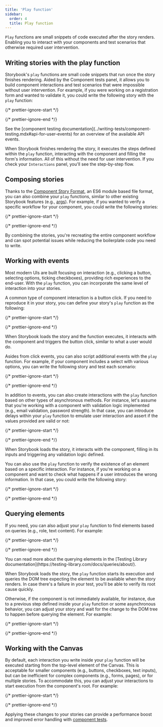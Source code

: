 ```yaml
---
title: 'Play function'
sidebar:
  order: 4
  title: Play function
---
```


<YouTubeCallout id="dcuzwCHI940" title="Component testing in Storybook with play functions" />

`Play` functions are small snippets of code executed after the story renders. Enabling you to interact with your components and test scenarios that otherwise required user intervention.

## Writing stories with the play function

Storybook's `play` functions are small code snippets that run once the story finishes rendering. Aided by the Component tests panel, it allows you to build component interactions and test scenarios that were impossible without user intervention. For example, if you were working on a registration form and wanted to validate it, you could write the following story with the `play` function:

{/* prettier-ignore-start */}

<CodeSnippets path="register-component-with-play-function.md" />

{/* prettier-ignore-end */}

<Callout variant="info" icon="💡">
  See the [component testing documentation](../writing-tests/component-testing.mdx#api-for-user-events) for an overview of the available API events.
</Callout>

When Storybook finishes rendering the story, it executes the steps defined within the `play` function, interacting with the component and filling the form's information. All of this without the need for user intervention. If you check your `Interactions` panel, you'll see the step-by-step flow.

## Composing stories

Thanks to the [Component Story Format](../api/csf.mdx), an ES6 module based file format, you can also combine your `play` functions, similar to other existing Storybook features (e.g., [args](./args.mdx)). For example, if you wanted to verify a specific workflow for your component, you could write the following stories:

{/* prettier-ignore-start */}

<CodeSnippets path="my-component-play-function-composition.md" />

{/* prettier-ignore-end */}

By combining the stories, you're recreating the entire component workflow and can spot potential issues while reducing the boilerplate code you need to write.

## Working with events

Most modern UIs are built focusing on interaction (e.g., clicking a button, selecting options, ticking checkboxes), providing rich experiences to the end-user. With the `play` function, you can incorporate the same level of interaction into your stories.

A common type of component interaction is a button click. If you need to reproduce it in your story, you can define your story's `play` function as the following:

{/* prettier-ignore-start */}

<CodeSnippets path="my-component-play-function-with-clickevent.md" />

{/* prettier-ignore-end */}

When Storybook loads the story and the function executes, it interacts with the component and triggers the button click, similar to what a user would do.

Asides from click events, you can also script additional events with the `play` function. For example, if your component includes a select with various options, you can write the following story and test each scenario:

{/* prettier-ignore-start */}

<CodeSnippets path="my-component-play-function-with-selectevent.md" />

{/* prettier-ignore-end */}

In addition to events, you can also create interactions with the `play` function based on other types of asynchronous methods. For instance, let's assume that you're working with a component with validation logic implemented (e.g., email validation, password strength). In that case, you can introduce delays within your `play` function to emulate user interaction and assert if the values provided are valid or not:

{/* prettier-ignore-start */}

<CodeSnippets path="my-component-play-function-with-delay.md" />

{/* prettier-ignore-end */}

When Storybook loads the story, it interacts with the component, filling in its inputs and triggering any validation logic defined.

You can also use the `play` function to verify the existence of an element based on a specific interaction. For instance, if you're working on a component and want to check what happens if a user introduces the wrong information. In that case, you could write the following story:

{/* prettier-ignore-start */}

<CodeSnippets path="my-component-play-function-waitfor.md" />

{/* prettier-ignore-end */}

## Querying elements

If you need, you can also adjust your `play` function to find elements based on queries (e.g., role, text content). For example:

{/* prettier-ignore-start */}

<CodeSnippets path="my-component-play-function-alt-queries.md" />

{/* prettier-ignore-end */}

<Callout variant="info" icon="💡">
  You can read more about the querying elements in the [Testing Library documentation](https://testing-library.com/docs/queries/about/).
</Callout>

When Storybook loads the story, the `play` function starts its execution and queries the DOM tree expecting the element to be available when the story renders. In case there's a failure in your test, you'll be able to verify its root cause quickly.

Otherwise, if the component is not immediately available, for instance, due to a previous step defined inside your `play` function or some asynchronous behavior, you can adjust your story and wait for the change to the DOM tree to happen before querying the element. For example:

{/* prettier-ignore-start */}

<CodeSnippets path="my-component-play-function-query-findby.md" />

{/* prettier-ignore-end */}

## Working with the Canvas

By default, each interaction you write inside your `play` function will be executed starting from the top-level element of the Canvas. This is acceptable for smaller components (e.g., buttons, checkboxes, text inputs), but can be inefficient for complex components (e.g., forms, pages), or for multiple stories. To accommodate this, you can adjust your interactions to start execution from the component's root. For example:

{/* prettier-ignore-start */}

<CodeSnippets path="my-component-play-function-with-canvas.md" />

{/* prettier-ignore-end */}

Applying these changes to your stories can provide a performance boost and improved error handling with [component tests](../writing-tests/component-testing.mdx).
